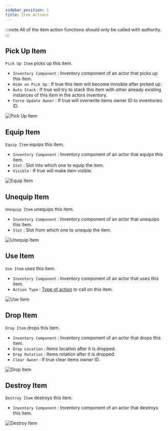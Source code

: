 ```yaml
---
sidebar_position: 1
title: Item Actions
---
```



:::note
All of the item action functions should only be called with authority.
:::

## Pick Up Item

`Pick Up Item` picks up this item.
* `Inventory Component` <Step text="1"/> : Inventory component of an actor that
picks up this item.
* `Hide on Pick Up` <Step text="2"/> : If true this item will become invisible
after picked up.
* `Auto Stack` <Step text="3"/> : If true will try to stack this item with other
already existing instances of this item in the actors inventory.
* `Force Update Owner` <Step text="4"/> : If true will overwrite items owner ID to
inventories ID.

![Pick Up Item](_static/img/item-actions/pick-up-item.png)

## Equip Item

`Equip Item` equips this item.
* `Inventory Component` <Step text="1"/> : Inventory component of an actor that
equips this item.
* `Slot` <Step text="2"/> : Slot into which one to equip the item.
* `Visible` <Step text="3"/> : If true will make item visible.

![Equip Item](_static/img/item-actions/equip-item.png)

## Unequip Item

`Unequip Item` unequips this item.
* `Inventory Component` <Step text="1"/> : Inventory component of an actor that
unequips this item.
* `Slot` <Step text="2"/> : Slot from which one to unequip the item.

![Unequip Item](_static/img/item-actions/unequip-item.png)

## Use Item

`Use Item` uses this item.
* `Inventory Component` <Step text="1"/> : Inventory component of an actor that
uses this item.
* `Action Type` <Step text="2"/> : [Type of action](/docs/inventory-module/types#item-update-type) to call on this item.

![Use Item](_static/img/item-actions/use-item.png)

## Drop Item

`Drop Item` drops this item.
* `Inventory Component` <Step text="1"/> : Inventory component of an actor that
drops this item.
* `Drop Location` <Step text="2"/> : Items location after it is dropped.
* `Drop Rotation` <Step text="3"/> : Items rotation after it is dropped.
* `Clear Owner` <Step text="4"/> : If true clear items owner ID.

![Drop Item](_static/img/item-actions/drop-item.png)

## Destroy Item

`Destroy Item` destroys this item.
* `Inventory Component` <Step text="1"/> : Inventory component of an actor that
destroys this item.

![Destroy Item](_static/img/item-actions/destroy-item.png)